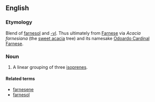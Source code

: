 ==English==

===Etymology===

Blend of [[farnesol]] and [[-yl]].  Thus ultimately from [[Farnese]] via ''Acacia farnesiana'' (the [[sweet acacia]] tree) and its namesake [[w:Odoardo Cardinal Farnese|Odoardo Cardinal Farnese]]. 

===Noun===
{{en-noun}}

# {{biochemistry}} A linear grouping of three [[isoprene]]s.  

====Related terms====
*[[farnesene]]
*[[farnesol]]